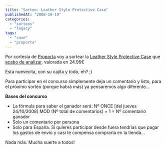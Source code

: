 ```yaml
---
title: "Sorteo: Leather Style Protective Case"
publishedAt: "2008-10-19"
categories: 
  - "sorteos"
  - "legacy"
tags: 
  - "case"
  - "proporta"
---
```


Por cortesía de [Proporta](http://www.proporta.com) voy a sortear la [Leather Style Protective Case](http://www.proporta.com/F02/PPF02P05.php?t_id=4264&t_mode=des) que [acabo de analizar](http://rick.jinlabs.com/2008/10/18/proporta-leather-style-protective-case/), valorada en 24.95€

Esta nuevecita, con su cajita y todo, eh? ;)

Para participar en el concurso simplemente deja un comentario y listo, para el próximo sorteo (porque habrá más) ya pensaremos algo diferente...

**Bases del concurso**

- La fórmula para saber el ganador será: Nº ONCE \[del jueves 24/10/2008\] MOD (Nº total de comentarios) + 1 = Nº comentario ganador
- Solo un comentario por persona
- Solo para España. Si quieres participar desde fuera tendrías que pagar los gastos de envío y casi te compensa comprarla en la tienda...

Nada más. Mucha suerte a todos!
